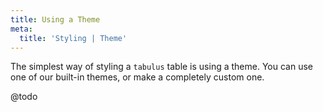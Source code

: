 ```yaml
---
title: Using a Theme
meta:
  title: 'Styling | Theme'
---
```


The simplest way of styling a `tabulus` table is using a theme. You can use one of our built-in
themes, or make a completely custom one.

@todo
